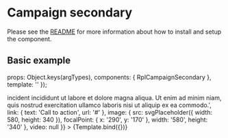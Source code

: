 
<Meta title="Organisms/CampaignSecondary" />

# Campaign secondary
Please see the [README](https://github.com/dpc-sdp/ripple/blob/master/packages/components/Organisms/CampaignSecondary/README.md) for more information about how to install and setup the component.

## Basic example

  props: Object.keys(argTypes),
  components: { RplCampaignSecondary },
  template: '<rpl-campaign-secondary :title="title" :summary="summary" :link="link" :image="image" :video="video" />'
});

<Canvas>
  <Story
    name="With image"
    args={{
      title: 'Secondary campaign with image',
      summary: 'Lorem ipsum dolor sit amet, consectetur adipiscing elit, sed do eiusmod temporar <a href="#">incident incididunt</a> ut labore et dolore magna aliqua. Ut enim ad minim niam, quis nostrud exercitation ullamco laboris nisi ut aliquip ex ea commodo.',
      link: { text: 'Call to action', url: '#' },
      image: {
        src: svgPlaceholder({ width: 580, height: 340 }),
        focalPoint: {
         x: '290',
         y: '170'
        },
        width: '580',
        height: '340'
      },
      video: null
    }}
  >
    {Template.bind({})}
  </Story>
</Canvas>

<ArgsTable of={RplCampaignSecondary} />
